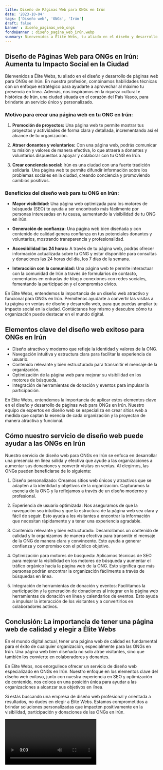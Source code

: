 ```yaml
---
title: Diseño de Páginas Web para ONGs en Irún
date: '2023-10-04'
tags: ['Diseño web', 'ONGs', 'Irún']
draft: false
banner : diseño_paginas_web_ongs
fondoBanner : diseño_pagina_web_irún.webp
summary: Bienvenidos a Élite Webs, tu aliado en el diseño y desarrollo de páginas web para ONGs en Irún. En nuestra profesión, combinamos habilidades técnicas con un enfoque estratégico para ayudarte a aprovechar al máximo tu presencia en línea. Además, nos inspiramos en la riqueza cultural e histórica de Irún, una ciudad situada en el corazón del País Vasco, para brindarte un servicio único y personalizado.
---
```


## Diseño de Páginas Web para ONGs en Irún: Aumenta tu Impacto Social en la Ciudad

Bienvenidos a Élite Webs, tu aliado en el diseño y desarrollo de páginas web para ONGs en Irún. En nuestra profesión, combinamos habilidades técnicas con un enfoque estratégico para ayudarte a aprovechar al máximo tu presencia en línea. Además, nos inspiramos en la riqueza cultural e histórica de Irún, una ciudad situada en el corazón del País Vasco, para brindarte un servicio único y personalizado.

### Motivo para crear una página web en tu ONG en Irún:

1. **Promoción de proyectos:** Una página web te permite mostrar tus proyectos y actividades de forma clara y detallada, incrementando así el alcance de tu organización.

2. **Atraer donantes y voluntarios:** Con una página web, podrás comunicar tu misión y valores de manera efectiva, lo que atraerá a donantes y voluntarios dispuestos a apoyar y colaborar con tu ONG en Irún.

3. **Crear conciencia social:** Irún es una ciudad con una fuerte tradición solidaria. Una página web te permite difundir información sobre los problemas sociales en la ciudad, creando conciencia y promoviendo cambios positivos.

### Beneficios del diseño web para tu ONG en Irún:

- **Mayor visibilidad:** Una página web optimizada para los motores de búsqueda (SEO) te ayuda a ser encontrado más fácilmente por personas interesadas en tu causa, aumentando la visibilidad de tu ONG en Irún.

- **Generación de confianza:** Una página web bien diseñada y con contenido de calidad genera confianza en tus potenciales donantes y voluntarios, mostrando transparencia y profesionalidad.

- **Accesibilidad las 24 horas:** A través de tu página web, podrás ofrecer información actualizada sobre tu ONG y estar disponible para consultas y donaciones las 24 horas del día, los 7 días de la semana.

- **Interacción con la comunidad:** Una página web te permite interactuar con la comunidad de Irún a través de formularios de contacto, comentarios en entradas de blog y conexiones con redes sociales, fomentando la participación y el compromiso cívico.

En Élite Webs, entendemos la importancia de un diseño web atractivo y funcional para ONGs en Irún. Permítenos ayudarte a convertir las visitas a tu página en ventas de diseño y desarrollo web, para que puedas ampliar tu impacto social en la ciudad. Contáctanos hoy mismo y descubre cómo tu organización puede destacar en el mundo digital.

<GifSeo />

<Cta />

## Elementos clave del diseño web exitoso para ONGs en Irún

- Diseño atractivo y moderno que refleje la identidad y valores de la ONG.
- Navegación intuitiva y estructura clara para facilitar la experiencia de usuario.
- Contenido relevante y bien estructurado para transmitir el mensaje de la organización.
- Optimización de la página web para mejorar su visibilidad en los motores de búsqueda.
- Integración de herramientas de donación y eventos para impulsar la participación.

En Élite Webs, entendemos la importancia de aplicar estos elementos clave en el diseño y desarrollo de páginas web para ONGs en Irún. Nuestro equipo de expertos en diseño web se especializa en crear sitios web a medida que captan la esencia de cada organización y la proyectan de manera atractiva y funcional.

## Cómo nuestro servicio de diseño web puede ayudar a las ONGs en Irún

Nuestro servicio de diseño web para ONGs en Irún se enfoca en desarrollar una presencia en línea sólida y efectiva que ayude a las organizaciones a aumentar sus donaciones y convertir visitas en ventas. Al elegirnos, las ONGs pueden beneficiarse de lo siguiente:

1. Diseño personalizado: Creamos sitios web únicos y atractivos que se adapten a la identidad y objetivos de la organización. Capturamos la esencia de la ONG y la reflejamos a través de un diseño moderno y profesional.

2. Experiencia de usuario optimizada: Nos aseguramos de que la navegación sea intuitiva y que la estructura de la página web sea clara y fácil de seguir. Esto ayuda a los visitantes a encontrar la información que necesitan rápidamente y a tener una experiencia agradable.

3. Contenido relevante y bien estructurado: Desarrollamos un contenido de calidad y lo organizamos de manera efectiva para transmitir el mensaje de la ONG de manera clara y convincente. Esto ayuda a generar confianza y compromiso con el público objetivo.

4. Optimización para motores de búsqueda: Aplicamos técnicas de SEO para mejorar la visibilidad en los motores de búsqueda y aumentar el tráfico orgánico hacia la página web de la ONG. Esto significa que más personas podrán encontrar la organización fácilmente a través de búsquedas en línea.

5. Integración de herramientas de donación y eventos: Facilitamos la participación y la generación de donaciones al integrar en la página web herramientas de donación en línea y calendarios de eventos. Esto ayuda a impulsar la interacción de los visitantes y a convertirlos en colaboradores activos.

## Conclusión: La importancia de tener una página web de calidad y elegir a Élite Webs

En el mundo digital actual, tener una página web de calidad es fundamental para el éxito de cualquier organización, especialmente para las ONGs en Irún. Una página web bien diseñada no solo atrae visitantes, sino que también los convierte en colaboradores y donantes.

En Élite Webs, nos enorgullece ofrecer un servicio de diseño web especializado en ONGs en Irún. Nuestro enfoque en los elementos clave del diseño web exitoso, junto con nuestra experiencia en SEO y optimización de contenido, nos coloca en una posición única para ayudar a las organizaciones a alcanzar sus objetivos en línea.

Si estás buscando una empresa de diseño web profesional y orientada a resultados, no dudes en elegir a Élite Webs. Estamos comprometidos a brindar soluciones personalizadas que impacten positivamente en la visibilidad, participación y donaciones de las ONGs en Irún.

<Video />

<CtaBot job='ONGs' city='Irún'/>

<Gmaps query='Irún+españa+maps' />